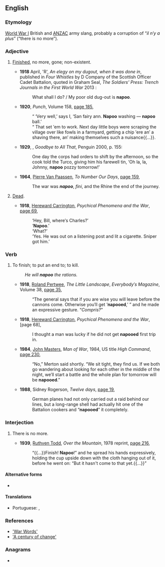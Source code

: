 ==English==

===Etymology===
[[World War I]] British and [[ANZAC]] army slang, probably a corruption of {{etyl|fr|en}} “''il n′y a plus''” (“there is no more”).

===Adjective===
{{en-adj|-}}

# {{lb|en|military slang|now|historical}} [[finished|Finished]], no more, gone; non-existent. {{defdate|from 20th c.}}
#* '''1918''' April, 'R', ''An elegy on my dugout, when it was done in'', published in ''Four Whistles'' by D Company of the Scottish Officer Cadet Battalion, quoted in Graham Seal, ''The Soldiers' Press: Trench Journals in the First World War'' 2013 {{ISBN|1137303263}}:
#*: What shall I do? / My poor old dug-out is '''napoo'''.
#* '''1920''', ''Punch'', Volume 158, [http://books.google.com.au/books?id=rAkIAQAAIAAJ&q=%22napoo%22+-intitle:%22%22+-inauthor:%22%22&dq=%22napoo%22+-intitle:%22%22+-inauthor:%22%22&hl=en&sa=X&ei=vi66T8T9Ic6fiQf08OjsCA&redir_esc=y page 185],
#*: “ ‘Very well,’ says I, ‘San fairy ann. '''Napoo''' washing — '''napoo''' ball.’
#*: “ That set ′em to work. Next day little boys were scraping the village over like fowls in a farmyard, getting a chip ′ere an′ a shaving there, an′ making themselves such a nuisance{{...}}.
#* '''1929''', {{w|Robert Graves}}, ''Goodbye to All That'', Penguin 2000, p. 155:
#*: One day the corps had orders to shift by the afternoon, so the cook told the Turco, giving him his farewell tin, ‘Oh la, la, Johnny, '''napoo''' pozzy tomorrow!’
#* '''1964''', [[w:Pierre Van Paassen|Pierre Van Paassen]], ''To Number Our Days'', [http://books.google.com.au/books?id=1UsyAQAAIAAJ&q=%22napoo%22+-intitle:%22%22+-inauthor:%22%22&dq=%22napoo%22+-intitle:%22%22+-inauthor:%22%22&hl=en&sa=X&ei=O0e6T9TvE8euiQeoxPz0CA&redir_esc=y page 159],
#*: The war was '''''napoo''''', ''fini'', and the Rhine the end of the journey.
# {{lb|en|military slang|now|historical}} [[dead|Dead]]. {{defdate|from 20th c.}}
#* '''1918''', [[w:Hereward Carrington|Hereward Carrington]], ''Psychical Phenomena and the War'', [http://books.google.com.au/books?id=INcEvoButTAC&pg=PA69&dq=%22napoo%22+-intitle:%22%22+-inauthor:%22%22&hl=en&sa=X&ei=vi66T8T9Ic6fiQf08OjsCA&redir_esc=y#v=onepage&q=%22napoo%22%20-intitle%3A%22%22%20-inauthor%3A%22%22&f=false page 69],
#*: ‘Hey, Bill, where′s Charles?’
#*: ‘'''Napoo'''.’
#*: ‘What?’
#*: ‘Yes. He was out on a listening post and lit a cigarette. Sniper got him.’

===Verb===
{{en-verb}}

# {{lb|en|UK|army|slang}} To finish; to put an end to; to kill.
#: ''He will '''napoo''' the rations.''
#* '''1918''', [[w:Roland Pertwee|Roland Pertwee]], ''The Little Landscape'', ''Everybody′s Magazine'', Volume 38, [http://books.google.com.au/books?id=PW9IAAAAYAAJ&pg=RA1-PA35&dq=%22napoos|napooed|napooing%22+-intitle:%22%22+-inauthor:%22%22&hl=en&sa=X&ei=6E-6T9X9H8nYigeR9PSNCQ&redir_esc=y#v=onepage&q=%22napoos|napooed|napooing%22%20-intitle%3A%22%22%20-inauthor%3A%22%22&f=false page 35],
#*: “The general says that if you are wise you will leave before the cannons come. Otherwise you′ll get ‘'''napooed''',’ ” and he made an expressive gesture. “''Compris?''”
#* '''1918''', [[w:Hereward Carrington|Hereward Carrington]], ''Psychical Phenomena and the War'', [page 68],
#*: I thought a man was lucky if he did not get '''napooed''' first trip in.
#* '''1984''', [[w:John Masters|John Masters]], ''Man of War'', 1984, US title ''High Command'', [http://books.google.com.au/books?id=FI0ZAAAAIAAJ&q=%22napoos|napooed|napooing%22+-intitle:%22%22+-inauthor:%22%22&dq=%22napoos|napooed|napooing%22+-intitle:%22%22+-inauthor:%22%22&hl=en&sa=X&ei=6E-6T9X9H8nYigeR9PSNCQ&redir_esc=y page 230],
#*: “No,” Merton said shortly. “We sit tight, they find us. If we both go wandering about looking for each other in the middle of the night, we′ll start a battle and the whole plan for tomorrow will be '''napooed'''.”
#* '''1988''', Sidney Rogerson, ''Twelve days'', [http://books.google.com.au/books?id=fzFnAAAAMAAJ&q=%22napoos|napooed|napooing%22+-intitle:%22%22+-inauthor:%22%22&dq=%22napoos|napooed|napooing%22+-intitle:%22%22+-inauthor:%22%22&hl=en&sa=X&ei=6E-6T9X9H8nYigeR9PSNCQ&redir_esc=y page 19],
#*: German planes had not only carried out a raid behind our lines, but a long-range shell had actually hit one of the Battalion cookers and “'''napooed'''” it completely.

===Interjection===
{{en-interj}}

# {{lb|en|UK|army|slang}} There is no more.
#* '''1939''', [[w:Ruthven Todd|Ruthven Todd]], ''Over the Mountain'', 1978 reprint, [http://books.google.com.au/books?id=jRygUdAEiYgC&pg=PA216&dq=%22napoo%22+-intitle:%22%22+-inauthor:%22%22&hl=en&sa=X&ei=_ku6T-3MCbG6iAfCptSFCQ&redir_esc=y#v=onepage&q=%22napoo%22%20-intitle%3A%22%22%20-inauthor%3A%22%22&f=false page 216],
#*: “{{...}}Finish! '''Napoo'''!” and he spread his hands expressively, holding the cup upside down with the cloth hanging out of it, before he went on: “But it hasn't come to that yet.{{...}}”

====Alternative forms====
* {{l|en|narpoo}}

====Translations====
{{trans-top|there is no more}}
* Portuguese: {{t+|pt|babau}}, {{t|pt|já era}}
{{trans-mid}}
{{trans-bottom}}

===References===
* [http://www.anu.edu.au/andc/pubs/ozwords/May_2003/war_words.html 'War Words']
* [http://www.askoxford.com/worldofwords/wordfrom/centuryofnewwords/ 'A century of change']

===Anagrams===
* {{anagrams|en|Poona}}